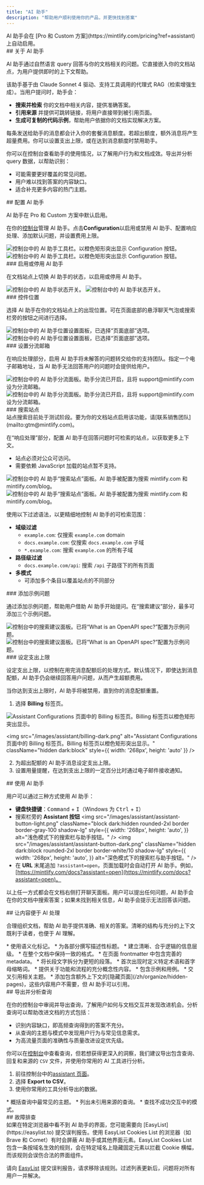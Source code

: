```yaml
---
title: "AI 助手"
description: "帮助用户顺利使用你的产品，并更快找到答案"
---
```


<Info>
  AI 助手会在 [Pro 和 Custom 方案](https://mintlify.com/pricing?ref=assistant) 上自动启用。
</Info>

<div id="about-the-assistant">
  ## 关于 AI 助手
</div>

AI 助手通过自然语言 query 回答与你的文档相关的问题。它直接嵌入你的文档站点，为用户提供即时的上下文帮助。

该助手基于由 Claude Sonnet 4 驱动、支持工具调用的代理式 RAG（检索增强生成）。当用户提问时，助手会：

* **搜索并检索** 你的文档中相关内容，提供准确答案。
* **引用来源** 并提供可跳转链接，将用户直接带到被引用页面。
* **生成可复制的代码示例**，帮助用户依据你的文档实现解决方案。

每条发送给助手的消息都会计入你的套餐消息额度。若超出额度，额外消息将产生超量费用。你可以设置支出上限，或在达到消息额度时禁用助手。

你可以在控制台查看助手的使用情况，以了解用户行为和文档成效。导出并分析 query 数据，以帮助识别：

* 可能需要更好覆盖的常见问题。
* 用户难以找到答案的内容缺口。
* 适合补充更多内容的热门主题。

<div id="configuring-the-assistant">
  ## 配置 AI 助手
</div>

AI 助手在 Pro 和 Custom 方案中默认启用。

在你的[控制台](https://dashboard.mintlify.com/products/assistant/settings)管理 AI 助手。点击**Configuration**以启用或禁用 AI 助手、配置响应处理、添加默认问题，并设置费用上限。

<Frame>
  <img src="/images/assistant/configuration-light.png" alt="控制台中的 AI 助手工具栏。以橙色矩形突出显示 Configuration 按钮。" className="block dark:hidden" />

  <img src="/images/assistant/configuration-dark.png" alt="控制台中的 AI 助手工具栏。以橙色矩形突出显示 Configuration 按钮。" className="hidden dark:block" />
</Frame>

<div id="enable-or-disable-the-assistant">
  ### 启用或停用 AI 助手
</div>

在文档站点上切换 AI 助手的状态，以启用或停用 AI 助手。

<Frame>
  <img src="/images/assistant/status-light.png" alt="控制台中的 AI 助手状态开关。" className="block dark:hidden" />

  <img src="/images/assistant/status-dark.png" alt="控制台中的 AI 助手状态开关。" className="hidden dark:block" />
</Frame>

<div id="control-placement">
  ### 控件位置
</div>

选择 AI 助手在你的文档站点上的出现位置。可在页面底部的悬浮聊天气泡或搜索栏旁的按钮之间进行选择。

<Frame>
  <img src="/images/assistant/placement-light.png" alt="控制台中的 AI 助手位置设置面板，已选择“页面底部”选项。" className="block dark:hidden" />
  <img src="/images/assistant/placement-dark.png" alt="控制台中的 AI 助手位置设置面板，已选择“页面底部”选项。" className="hidden dark:block" />
</Frame>

<div id="set-deflection-email">
  ### 设置分流邮箱
</div>

在响应处理部分，启用 AI 助手将未解答的问题转交给你的支持团队。指定一个电子邮箱地址，当 AI 助手无法回答用户的问题时会提供给用户。

<Frame>
  <img src="/images/assistant/deflection-light.png" alt="控制台中的 AI 助手分流面板。助手分流已开启，且将 support@mintlify.com 设为分流邮箱。" className="block dark:hidden" />

  <img src="/images/assistant/deflection-dark.png" alt="控制台中的 AI 助手分流面板。助手分流已开启，且将 support@mintlify.com 设为分流邮箱。" className="hidden dark:block" />
</Frame>

<div id="search-sites">
  ### 搜索站点
</div>

<Note>
  站点搜索目前处于测试阶段。要为你的文档站点启用该功能，请[联系销售团队](mailto:gtm@mintlify.com)。
</Note>

在“响应处理”部分，配置 AI 助手在回答问题时可检索的站点，以获取更多上下文。

* 站点必须对公众可访问。
* 需要依赖 JavaScript 加载的站点暂不支持。

<Frame>
  <img src="/images/assistant/search-sites-light.png" alt="控制台中的 AI 助手“搜索站点”面板。AI 助手被配置为搜索 mintlify.com 和 mintlify.com/blog。" className="block dark:hidden" />

  <img src="/images/assistant/search-sites-dark.png" alt="控制台中的 AI 助手“搜索站点”面板。AI 助手被配置为搜索 mintlify.com 和 mintlify.com/blog。" className="hidden dark:block" />
</Frame>

使用以下过滤语法，以更精细地控制 AI 助手的可检索范围：

* **域级过滤**
  * `example.com`: 仅搜索 `example.com` domain
  * `docs.example.com`: 仅搜索 `docs.example.com` 子域
  * `*.example.com`: 搜索 `example.com` 的所有子域
* **路径级过滤**
  * `docs.example.com/api`: 搜索 `/api` 子路径下的所有页面
* **多模式**
  * 可添加多个条目以覆盖站点的不同部分

<div id="add-sample-questions">
  ### 添加示例问题
</div>

通过添加示例问题，帮助用户借助 AI 助手开始提问。在“搜索建议”部分，最多可添加三个示例问题。

<Frame>
  <img src="/images/assistant/search-suggestions-light.png" alt="控制台中的搜索建议面板。已将“What is an OpenAPI spec?”配置为示例问题。" className="block dark:hidden" />

  <img src="/images/assistant/search-suggestions-dark.png" alt="控制台中的搜索建议面板。已将“What is an OpenAPI spec?”配置为示例问题。" className="hidden dark:block" />
</Frame>

<div id="set-a-spend-limit">
  ### 设定支出上限
</div>

设定支出上限，以控制在用完消息配额后的处理方式。默认情况下，即使达到消息配额，AI 助手仍会继续回答用户问题，从而产生超额费用。

当你达到支出上限时，AI 助手将被禁用，直到你的消息配额重置。

1. 选择 **Billing** 标签页。

<Frame>
  <img src="/images/assistant/billing-light.png" alt="Assistant Configurations 页面中的 Billing 标签页。Billing 标签页以橙色矩形突出显示。" className="block dark:hidden" style={{ width: '268px', height: 'auto' }} />

  <img src="/images/assistant/billing-dark.png" alt="Assistant Configurations 页面中的 Billing 标签页。Billing 标签页以橙色矩形突出显示。" className="hidden dark:block" style={{ width: '268px', height: 'auto' }} />
</Frame>

2. 为超出配额的 AI 助手消息设定支出上限。
3. 设置用量提醒，在达到支出上限的一定百分比时通过电子邮件接收通知。

<div id="using-the-assistant">
  ## 使用 AI 助手
</div>

用户可以通过三种方式使用 AI 助手：

* **键盘快捷键**：<kbd>Command</kbd> + <kbd>I</kbd>（Windows 为 <kbd>Ctrl</kbd> + <kbd>I</kbd>）
* 搜索栏旁的 **Assistant 按钮**
  <img
    src="/images/assistant/assistant-button-light.png"
    className="block dark:hidden rounded-2xl border border-gray-100 shadow-lg"
    style={{
    width: '268px',
    height: 'auto',
  }}
    alt="浅色模式下的搜索栏与助手按钮。"
  />
  <img
    src="/images/assistant/assistant-button-dark.png"
    className="hidden dark:block rounded-2xl border border-white/10 shadow-lg"
    style={{
    width: '268px',
    height: 'auto',
  }}
    alt="深色模式下的搜索栏与助手按钮。"
  />
* 在 **URL** 末尾追加 `?assistant=open`，页面加载时会自动打开 AI 助手。例如，[https://mintlify.com/docs?assistant=open](https://mintlify.com/docs?assistant=open)。

以上任一方式都会在文档右侧打开聊天面板。用户可以提出任何问题，AI 助手会在你的文档中搜索答案；如果未找到相关信息，AI 助手会提示无法回答该问题。

<div id="making-content-ai-ingestible">
  ## 让内容便于 AI 处理
</div>

合理组织文档，帮助 AI 助手提供准确、相关的答案。清晰的结构与充分的上下文既利于读者，也便于 AI 理解。

<Card title="结构与组织">
  * 使用语义化标记。
  * 为各部分撰写描述性标题。
  * 建立清晰、合乎逻辑的信息层级。
  * 在整个文档中保持一致的格式。
  * 在页面 frontmatter 中包含完善的 metadata。
  * 将长段文字拆分为更短的段落。
</Card>

<Card title="Context">
  * 首次出现时定义特定术语和首字母缩略词。
  * 提供关于功能和流程的充分概念性内容。
  * 包含示例和用例。
  * 交叉引用相关主题。
  * 添加包含额外上下文的[隐藏页面](/zh/organize/hidden-pages)，这些内容用户不需要，但 AI 助手可以引用。
</Card>

<div id="exporting-and-analyzing-queries">
  ## 导出并分析查询
</div>

在你的控制台中审阅并导出查询，了解用户如何与文档交互并发现改进机会。分析查询可以帮助改进文档的方式包括：

* 识别内容缺口，即高频查询得到的答案不充分。
* 从查询的主题与模式中发现用户行为与常见信息需求。
* 为高流量页面的准确性与质量改进设定优先级。

你可以在[控制台](https://dashboard.mintlify.com/products/assistant)中查看查询，但若想获得更深入的洞察，我们建议导出包含查询、回复和来源的 `CSV` 文件，并使用你常用的 AI 工具进行分析。

1. 前往控制台中的[assistant 页面](https://dashboard.mintlify.com/products/assistant)。
2. 选择 **Export to CSV**。
3. 使用你常用的工具分析导出的数据。

<Card title="示例分析提示">
  * 概括查询中最常见的主题。
  * 列出未引用来源的查询。
  * 查找不成功交互中的模式。
</Card>

<div id="troubleshooting">
  ## 故障排查
</div>

<Accordion title="看不到 AI 助手聊天栏">
  如果在特定浏览器中看不到 AI 助手的界面，您可能需要向 [EasyList](https://easylist.to) 提交误判报告。使用 EasyList Cookies List 的浏览器（如 Brave 和 Comet）有时会屏蔽 AI 助手或其他界面元素。EasyList Cookies List 包含一条按域名生效的规则，会在特定域名上隐藏固定元素以拦截 Cookie 横幅，而该规则会误伤合法的界面组件。

  请向 [EasyList](https://github.com/easylist/easylist) 提交误判报告，请求移除该规则。过滤列表更新后，问题将对所有用户一并解决。
</Accordion>